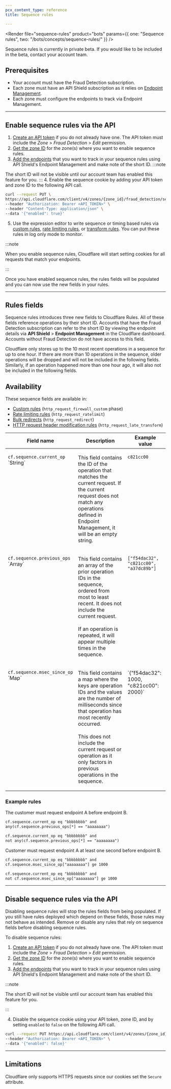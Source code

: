 ```yaml
---
pcx_content_type: reference
title: Sequence rules

---
```



<Render file="sequence-rules" product="bots" params={{ one: "Sequence rules", two: "/bots/concepts/sequence-rules/" }} />

Sequence rules is currently in private beta. If you would like to be included in the beta, contact your account team.

## Prerequisites

- Your account must have the Fraud Detection subscription.
- Each zone must have an API Shield subscription as it relies on [Endpoint Management](/api-shield/management-and-monitoring/).
- Each zone must configure the endpoints to track via Endpoint Management.

---

## Enable sequence rules via the API

1. [Create an API token](/fundamentals/api/get-started/create-token/) if you do not already have one. The API token must include the _Zone_ > _Fraud Detection_ > _Edit_ permission.
2. [Get the zone ID](/fundamentals/setup/find-account-and-zone-ids/) for the zone(s) where you want to enable sequence rules.
3. [Add the endpoints](/api-shield/management-and-monitoring/) that you want to track in your sequence rules using API Shield's Endpoint Management and make note of the short ID. 
  :::note

  The short ID will not be visible until our account team has enabled this feature for you. 
  :::
4. Enable the sequence cookie by adding your API token and zone ID to the following API call.

```bash title="API call"
curl --request PUT \
https://api.cloudflare.com/client/v4/zones/{zone_id}/fraud_detection/sequence_cookies \
--header "Authorization: Bearer <API_TOKEN>" \
--header "Content-Type: application/json" \
--data '{"enabled": true}'
```

5. Use the expression editor to write sequence or timing based rules via [custom rules](/waf/custom-rules/), [rate limiting rules](/waf/rate-limiting-rules/), or [transform rules](/rules/transform/). You can put these rules in log only mode to monitor.

:::note

When you enable sequence rules, Cloudflare will start setting cookies for all requests that match your endpoints. 

:::

Once you have enabled sequence rules, the rules fields will be populated and you can now use the new fields in your rules.

---

## Rules fields

Sequence rules introduces three new fields to Cloudflare Rules. All of these fields reference operations by their short ID. Accounts that have the Fraud Detection subscription can refer to the short ID by viewing the endpoint details via **API Shield** > **Endpoint Management** in the Cloudflare dashboard. Accounts without Fraud Detection do not have access to this field.

Cloudflare only stores up to the 10 most recent operations in a sequence for up to one hour. If there are more than 10 operations in the sequence, older operations will be dropped and will not be included in the following fields. Similarly, if an operation happened more than one hour ago, it will also not be included in the following fields.

## Availability

These sequence fields are available in:

- [Custom rules](/waf/custom-rules/) (`http_request_firewall_custom` phase)
- [Rate limiting rules](/waf/rate-limiting-rules/) (`http_request_ratelimit`)
- [Bulk redirects](/workers/examples/bulk-redirects/) (`http_request_redirect`)
- [HTTP request header modification rules](/rules/transform/response-header-modification/) (`http_request_late_transform`)

<table>
  <thead>
   <tr>
      <th style="width: 35%;">Field name</th>
      <th>Description</th>
      <th>Example value</th>
   </tr>
  </thead>
  <tbody style='vertical-align:top'>
    <tr>
        <td><p><code>cf.sequence.current_op</code><br />`String`</p></td>
        <td>
          <p>This field contains the ID of the operation that matches the current request. If the current request does not match any operations defined in Endpoint Management, it will be an empty string.</p>
        </td>
        <td><p><code>c821cc00</code></p></td>
    </tr>
    <tr>
        <td><p><code>cf.sequence.previous_ops</code><br />`Array<String>`</p></td>
        <td>
          <p>This field contains an array of the prior operation IDs in the sequence, ordered from most to least recent. It does not include the current request. <br /><br /> If an operation is repeated, it will appear multiple times in the sequence.</p>
        </td>
        <td><p><code>["f54dac32", "c821cc00", "a37dc89b"]</code></p></td>
    </tr>
    <tr>
        <td><p><code>cf.sequence.msec_since_op</code><br />`Map<Number>`</p></td>
        <td>
          <p>This field contains a map where the keys are operation IDs and the values are the number of milliseconds since that operation has most recently occurred. <br /><br /> This does not include the current request or operation as it only factors in previous operations in the sequence.</p>
        </td>
        <td><p>`{"f54dac32": 1000, "c821cc00": 2000}`</p></td>
    </tr>
    </tbody>
</table>

### Example rules

The customer must request endpoint A before endpoint B.

```txt title="Valid sequence"
cf.sequence.current_op eq "bbbbbbbb" and
any(cf.sequence.previous_ops[*] == "aaaaaaaa")
```

```txt title="Invalid sequence"
cf.sequence.current_op eq "bbbbbbbb" and
not any(cf.sequence.previous_ops[*] == "aaaaaaaa")
```

Customer must request endpoint A at least one second before endpoint B.

```txt title="Valid sequence"
cf.sequence.current_op eq "bbbbbbbb" and
cf.sequence.msec_since_op["aaaaaaaa"] ge 1000
```

```txt title="Invalid sequence"
cf.sequence.current_op eq "bbbbbbbb" and
not cf.sequence.msec_since_op["aaaaaaaa"] ge 1000
```

---

## Disable sequence rules via the API

Disabling sequence rules will stop the rules fields from being populated. If you still have rules deployed which depend on these fields, those rules may not behave as intended. Remove or disable any rules that rely on sequence fields before disabling sequence rules.

To disable sequence rules:

1. [Create an API token](/fundamentals/api/get-started/create-token/) if you do not already have one. The API token must include the _Zone_ > _Fraud Detection_ > _Edit_ permission.
2. [Get the zone ID](/fundamentals/setup/find-account-and-zone-ids/) for the zone(s) where you want to enable sequence rules.
3. [Add the endpoints](/api-shield/management-and-monitoring/) that you want to track in your sequence rules using API Shield's Endpoint Management and make note of the short ID.

  :::note

  The short ID will not be visible until our account team has enabled this feature for you. 

  :::

4. Disable the sequence cookie using your API token, zone ID, and by setting `enabled` to `false` on the following API call.

```bash title="API call"
curl --request PUT https://api.cloudflare.com/client/v4/zones/{zone_id}/fraud_detection/sequence_cookies \
--header "Authorization: Bearer <API_TOKEN>" \
--data '{"enabled": false}'
```

---

## Limitations

Cloudflare only supports HTTPS requests since our cookies set the `Secure` attribute.
